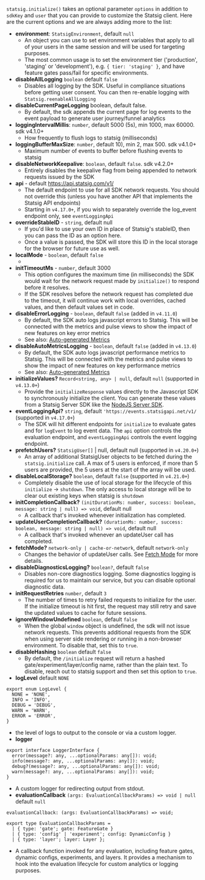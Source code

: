 
`statsig.initialize()` takes an optional parameter `options` in addition to `sdkKey` and `user` that you can provide to customize the Statsig client. Here are the current options and we are always adding more to the list:

- **environment**: `StatsigEnvironment`, default `null`
  - An object you can use to set environment variables that apply to all of your users in the same session and will be used for targeting purposes.
  - The most common usage is to set the environment tier ('production', 'staging' or 'development'), e.g. `{ tier: 'staging' }`, and have feature gates pass/fail for specific environments.
- **disableAllLogging** `boolean` default `false`
  - Disables all logging by the SDK.  Useful in compliance situations before getting user consent.  You can then re-enable logging with `Statsig.reenableAllLogging`
- **disableCurrentPageLogging** boolean, default false.
  - By default, the sdk appends the current page for log events to the event payload to generate user journey/funnel analytics
- **loggingIntervalMillis**: `number`, default 5000 (5s), min 1000, max 60000. sdk v4.1.0+
  - How frequently to flush logs to statsig (milliseconds)
- **loggingBufferMaxSize**: `number`, default 10), min 2, max 500. sdk v4.1.0+
  - Maximum number of events to buffer before flushing events to statsig
- **disableNetworkKeepalive**: `boolean`, default `false`. sdk v4.2.0+
  - Entirely disables the keepalive flag from being appended to network requests issued by the SDK
- **api** - default https://api.statsig.com/v1/
  - The default endpoint to use for all SDK network requests. You should not override this (unless you have another API that implements the Statsig API endpoints)
  - Starting in `v4.17.0+`, if you wish to separately override the log_event endpoint only, see `eventLoggingApi`
- **overrideStableID** - `string`, default null
  - If you'd like to use your own ID in place of Statsig's stableID, then you can pass the ID as an option here.
  - Once a value is passed, the SDK will store this ID in the local storage for the browser for future use as well.
- **localMode** - `boolean`, default `false`
  - <LocalModeSnippet type="client" />
- **initTimeoutMs** - `number`, default 3000
  - This option configures the maximum time (in milliseconds) the SDK would wait for the network request made by `initialize()` to respond before it resolves.
  - If the SDK resolves before the network request has completed due to the timeout, it will continue work with local overrides, cached values, and then default values set in code.
- **disableErrorLogging** - `boolean`, default `false` (added in `v4.11.0`)
  - By default, the SDK auto logs javascript errors to Statsig. This will be connected with the metrics and pulse views to show the impact of new features on key error metrics
  - See also: [Auto-generated Metrics](https://docs.statsig.com/metrics/autogenerated)
- **disableAutoMetricsLogging** - `boolean`, default `false` (added in `v4.13.0`)
  - By default, the SDK auto logs javascript performance metrics to Statsig. This will be connected with the metrics and pulse views to show the impact of new features on key performance metrics
  - See also: [Auto-generated Metrics](https://docs.statsig.com/metrics/autogenerated)
- **initializeValues?** `Record<string, any> | null`, default `null` (supported in `v4.13.0+`)
  - Provide the `initializeResponse` values directly to the Javascript SDK to synchronously initialize the client. You can generate these values from a Statsig Server SDK like the [NodeJS Server SDK](https://docs.statsig.com/server/nodejsServerSDK#bootstrap).
- **eventLoggingApi?** `string`, default `'https://events.statsigapi.net/v1/` (supported in `v4.17.0+`)
  - The SDK will hit different endpoints for `initialize` to evaluate gates and for `logEvent` to log event data. The `api` option controls the evaluation endpoint, and `eventLoggingApi` controls the event logging endpoint.
- **prefetchUsers?** `StatsigUser[]` | null, default null (supported in `v4.20.0+`)
  - An array of additional StatsigUser objects to be fetched during the `statsig.initialize` call. A max of 5 users is enforced, if more than 5 users are provided, the 5 users at the start of the array will be used.
- **disableLocalStorage?** `boolean`, default `false` (supported in `v4.21.0+`)
  - Completely disable the use of local storage for the lifecycle of this `initialize` -> `shutdown`. The only access to local storage will be to clear out existing keys when statsig is `shutdown`
- **initCompletionCallback?** `(initDurationMs: number, success: boolean, message: string | null) => void`, default null
  - A callback that's invoked whenever initialization has completed.
- **updateUserCompletionCallback?** `(durationMs: number, success: boolean, message: string | null) => void`, default null
  - A callback that's invoked whenever an updateUser call has completed.
- **fetchMode?** `network-only | cache-or-network`, default `network-only`
  - Changes the behavior of updateUser calls. See [Fetch Mode](#fetch-mode-) for more details.
- **disableDiagnosticsLogging?** `boolean?`, default `false`
  - Disables non-core diagnostics logging.  Some diagnostics logging is required for us to maintain our service, but you can disable optional diagnostic data.
- **initRequestRetries** `number`, default `3`
  - The number of times to retry failed requests to initialize for the user.  If the initialize timeout is hit first, the request may still retry and save the updated values to cache for future sessions.
- **ignoreWindowUndefined** `boolean`, default `false`
  - When the global `window` object is undefined, the sdk will not issue network requests.  This prevents additional requests from the SDK when using server side rendering or running in a non-browser environment.  To disable that, set this to `true`.
- **disableHashing** `boolean` default `false`
  - By default, the `/initialize` request will return a hashed gate/experiment/layer/config name, rather than the plain text.  To disable, reach out to statsig support and then set this option to `true`.
- **logLevel** default `NONE`
```
export enum LogLevel {
  NONE = 'NONE',
  INFO = 'INFO',
  DEBUG = 'DEBUG',
  WARN = 'WARN',
  ERROR = 'ERROR',
}
```
  - the level of logs to output to the console or via a custom logger.
- **logger**
```
export interface LoggerInterface {
  error(message?: any, ...optionalParams: any[]): void;
  info(message?: any, ...optionalParams: any[]): void;
  debug?(message?: any, ...optionalParams: any[]): void;
  warn(message?: any, ...optionalParams: any[]): void;
}
```
  - A custom logger for redirecting output from stdout.
- **evaluationCallback** `(args: EvaluationCallbackParams) => void | null` default `null`
```
evaluationCallback: (args: EvaluationCallbackParams) => void;

export type EvaluationCallbackParams =
  | { type: 'gate'; gate: FeatureGate }
  | { type: 'config' | 'experiment'; config: DynamicConfig }
  | { type: 'layer'; layer: Layer };
```
  - A callback function invoked for any evaluation, including feature gates, dynamic configs, experiments, and layers. It provides a mechanism to hook into the evaluation lifecycle for custom analytics or logging purposes.

